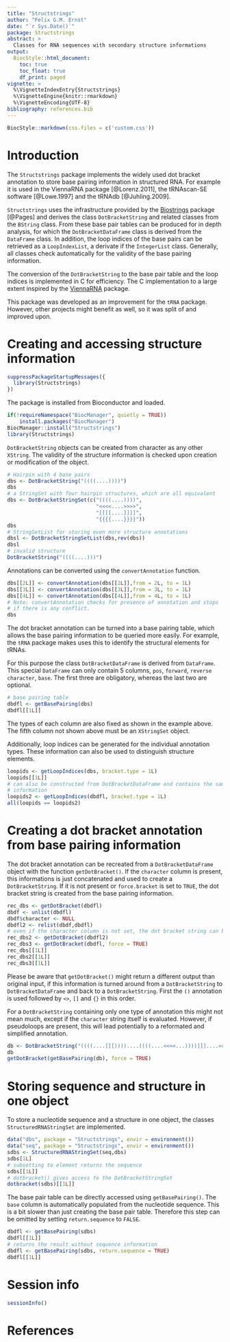 ```yaml
---
title: "Structstrings"
author: "Felix G.M. Ernst"
date: "`r Sys.Date()`"
package: Structstrings
abstract: >
  Classes for RNA sequences with secondary structure informations
output:
  BiocStyle::html_document:
    toc: true
    toc_float: true
    df_print: paged
vignette: >
  %\VignetteIndexEntry{Structstrings}
  %\VignetteEngine{knitr::rmarkdown}
  %\VignetteEncoding{UTF-8}
bibliography: references.bib
---
```


```r
BiocStyle::markdown(css.files = c('custom.css'))
```

# Introduction

The `Structstrings` package implements the widely used dot bracket annotation 
to store base pairing information in structured RNA. For example it is used
in the ViennaRNA package [@Lorenz.2011], the tRNAscan-SE software [@Lowe.1997] 
and the tRNAdb [@Juhling.2009].

`Structstrings` uses the infrastructure provided by the
[Biostrings](#References) package [@Pages] and derives the class
`DotBracketString` and related classes from the `BString` class. From these base
pair tables can be produced for in depth analysis, for which the
`DotBracketDataFrame` class is derived from the `DataFrame` class. In addition,
the loop indices of the base pairs can be retrieved as a `LoopIndexList`, a
derivate if the `IntegerList` class. Generally, all classes check automatically
for the validity of the base pairing information.

The conversion of the `DotBracketString` to the base pair table and the loop 
indices is implemented in C for efficiency. The C implementation to a large 
extent inspired by the [ViennaRNA](https://www.tbi.univie.ac.at/RNA/) package.

This package was developed as an improvement for the `tRNA` package. However,
other projects might benefit as well, so it was split of and improved upon.

# Creating and accessing structure information

```r
suppressPackageStartupMessages({
  library(Structstrings)
})
```

The package is installed from Bioconductor and loaded.

```r
if(!requireNamespace("BiocManager", quietly = TRUE))
	install.packages("BiocManager")
BiocManager::install("Structstrings")
library(Structstrings)
```

`DotBracketString` objects can be created from character as any other `XString`.
The validity of the structure information is checked upon creation or 
modification of the object.

```r
# Hairpin with 4 base pairs
dbs <- DotBracketString("((((....))))")
dbs
# a StringSet with four hairpin structures, which are all equivalent
dbs <- DotBracketStringSet(c("((((....))))",
                             "<<<<....>>>>",
                             "[[[[....]]]]",
                             "{{{{....}}}}"))
dbs
# StringSetList for storing even more structure annotations
dbsl <- DotBracketStringSetList(dbs,rev(dbs))
dbsl
# invalid structure
DotBracketString("((((....)))")
```

Annotations can be converted using the `convertAnnotation` function.

```r
dbs[[2L]] <- convertAnnotation(dbs[[2L]],from = 2L, to = 1L)
dbs[[3L]] <- convertAnnotation(dbs[[3L]],from = 3L, to = 1L)
dbs[[4L]] <- convertAnnotation(dbs[[4L]],from = 4L, to = 1L)
# Note: convertAnnotation checks for presence of annotation and stops
# if there is any conflict.
dbs
```

The dot bracket annotation can be turned into a base pairing table, which allows
the base pairing information to be queried more easily. For example, the `tRNA` 
package makes uses this to identify the structural elements for tRNAs.

For this purpose the class `DotBracketDataFrame` is derived from `DataFrame`.
This special `DataFrame` can only contain 5 columns, `pos`, `forward`, `reverse`
`character`, `base`. The first three are obligatory, whereas the last two are
optional.

```r
# base pairing table
dbdfl <- getBasePairing(dbs)
dbdfl[[1L]]
```

The types of each column are also fixed as shown in the example above. The fifth 
column not shown above must be an `XStringSet` object.

Additionally, loop indices can be generated for the individual annotation types. 
These information can also be used to distinguish structure elements.

```r
loopids <- getLoopIndices(dbs, bracket.type = 1L)
loopids[[1L]]
# can also be constructed from DotBracketDataFrame and contains the same 
# information
loopids2 <- getLoopIndices(dbdfl, bracket.type = 1L)
all(loopids == loopids2)
```

# Creating a dot bracket annotation from base pairing information

The dot bracket annotation can be recreated from a `DotBracketDataFrame` object
with the function `getDotBracket()`. If the `character` column is present, this 
informations is just concatenated and used to create a `DotBracketString`. If
it is not present or `force.bracket` is set to `TRUE`, the dot bracket string
is created from the base pairing information.

```r
rec_dbs <- getDotBracket(dbdfl)
dbdf <- unlist(dbdfl)
dbdf$character <- NULL
dbdfl2 <- relist(dbdf,dbdfl)
# even if the character column is not set, the dot bracket string can be created
rec_dbs2 <- getDotBracket(dbdfl2)
rec_dbs3 <- getDotBracket(dbdfl, force = TRUE)
rec_dbs[[1L]]
rec_dbs2[[1L]]
rec_dbs3[[1L]]
```

Please be aware that `getDotBracket()` might return a different output than 
original input, if this information is turned around from a `DotBracketString` 
to `DotBracketDataFrame` and back to a `DotBracketString`. First the `()` 
annotation is used followed by `<>`, `[]` and `{}` in this order.

For a `DotBracketString` containing only one type of annotation this might not 
mean much, except if the `character` string itself is evaluated. However,
if pseudoloops are present, this will lead potentially to a reformated and
simplified annotation.

```r
db <- DotBracketString("((((....[[[))))....((((....<<<<...))))]]]....>>>>...")
db
getDotBracket(getBasePairing(db), force = TRUE)
```

# Storing sequence and structure in one object

To store a nucleotide sequence and a structure in one object, the classes
`StructuredRNAStringSet` are implemented.

```r
data("dbs", package = "Structstrings", envir = environment())
data("seq", package = "Structstrings", envir = environment())
sdbs <- StructuredRNAStringSet(seq,dbs)
sdbs[1L]
# subsetting to element returns the sequence
sdbs[[1L]]
# dotbracket() gives access to the DotBracketStringSet
dotbracket(sdbs)[[1L]]
```

The base pair table can be directly accessed using `getBasePairing()`. The 
`base` column is automatically populated from the nucleotide sequence. This is a
bit slower than just creating the base pair table. Therefore this step can be 
omitted by setting `return.sequence` to `FALSE`.

```r
dbdfl <- getBasePairing(sdbs)
dbdfl[[1L]]
# returns the result without sequence information
dbdfl <- getBasePairing(sdbs, return.sequence = TRUE)
dbdfl[[1L]]
```

# Session info

```r
sessionInfo()
```

<a name="References"></a>

# References
